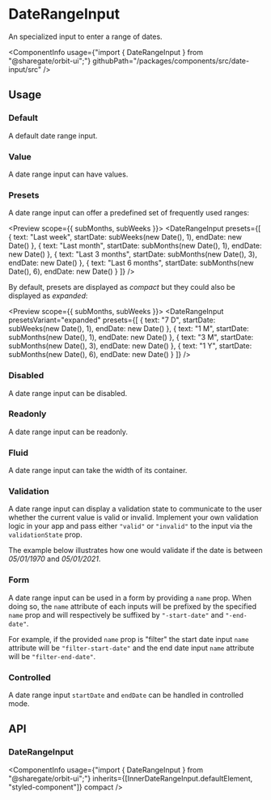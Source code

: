 
<Meta
    title="Components/DateRangeInput"
    id="date-range-input"
/>

# DateRangeInput

<Tagline>An specialized input to enter a range of dates.</Tagline>

<ComponentInfo
    usage={"import { DateRangeInput } from \"@sharegate/orbit-ui\";"}
    githubPath="/packages/components/src/date-input/src"
/>

## Usage

### Default

A default date range input.

<Preview>
    <Story name="default">
        <DateRangeInput />
    </Story>
</Preview>

### Value

A date range input can have values.

<Preview>
    <Story name="value">
        <DateRangeInput defaultStartDate={new Date(1970, 0, 5)} defaultEndDate={new Date(2021, 0, 5)} />
    </Story>
</Preview>

### Presets

A date range input can offer a predefined set of frequently used ranges:

<Preview scope={{ subMonths, subWeeks }}>
    <Story name="presets">
        <DateRangeInput
            presets={[
                { text: "Last week", startDate: subWeeks(new Date(), 1), endDate: new Date() },
                { text: "Last month", startDate: subMonths(new Date(), 1), endDate: new Date() },
                { text: "Last 3 months", startDate: subMonths(new Date(), 3), endDate: new Date() },
                { text: "Last 6 months", startDate: subMonths(new Date(), 6), endDate: new Date() }
            ]}
        />
    </Story>
</Preview>

By default, presets are displayed as *compact* but they could also be displayed as *expanded*:

<Preview scope={{ subMonths, subWeeks }}>
    <Story name="expanded presets">
        <DateRangeInput
            presetsVariant="expanded"
            presets={[
                { text: "7 D", startDate: subWeeks(new Date(), 1), endDate: new Date() },
                { text: "1 M", startDate: subMonths(new Date(), 1), endDate: new Date() },
                { text: "3 M", startDate: subMonths(new Date(), 3), endDate: new Date() },
                { text: "1 Y", startDate: subMonths(new Date(), 6), endDate: new Date() }
            ]}
        />
    </Story>
</Preview>

### Disabled

A date range input can be disabled.

<Preview>
    <Story name="disabled">
        <DateRangeInput disabled />
    </Story>
</Preview>

### Readonly

A date range input can be readonly.

<Preview>
    <Story name="readonly">
        <DateRangeInput readOnly />
    </Story>
</Preview>

### Fluid

A date range input can take the width of its container.

<Preview>
    <Story name="fluid">
        <DateRangeInput fluid />
    </Story>
</Preview>

### Validation

A date range input can display a validation state to communicate to the user whether the current value is valid or invalid. Implement your own validation logic in your app and pass either `"valid"` or `"invalid"` to the input via the `validationState` prop.

The example below illustrates how one would validate if the date is between *05/01/1970* and *05/01/2021*.

<Preview filePath="/date-input/docs/DateRangeValidation" />

### Form

A date range input can be used in a form by providing a `name` prop. When doing so, the `name` attribute of each inputs will be prefixed by the specified `name` prop and will respectively be suffixed by `"-start-date"` and `"-end-date"`.

For example, if the provided `name` prop is "filter" the start date input `name` attribute will be `"filter-start-date"` and the end date input `name` attribute will be `"filter-end-date"`.

<Preview>
    <Story name="form">
        <form>
            <DateRangeInput name="filter" />
        </form>
    </Story>
</Preview>

### Controlled

A date range input `startDate` and `endDate` can be handled in controlled mode.

<Preview filePath="/date-input/docs/ControlledDateRangeInput" />

## API

### DateRangeInput

<ComponentInfo
    usage={"import { DateRangeInput } from \"@sharegate/orbit-ui\";"}
    inherits={[InnerDateRangeInput.defaultElement, "styled-component"]}
    compact
/>

<ArgsTable of={InnerDateRangeInput} sort="alpha" />
